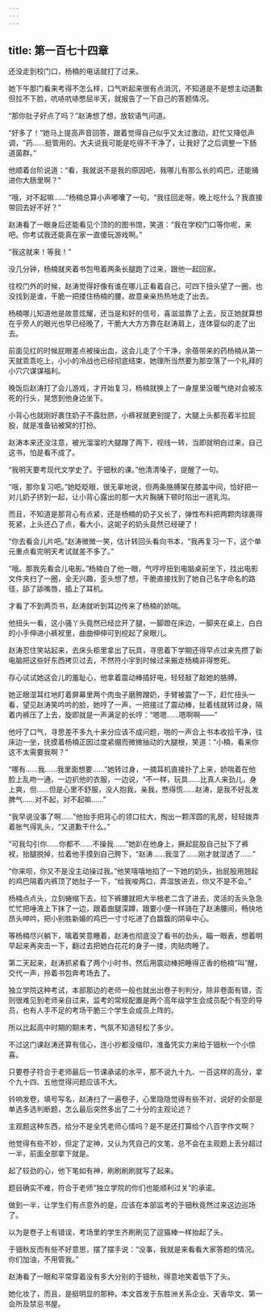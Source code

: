 ```yaml
---
---
---
```

title: 第一百七十四章
---




还没走到校门口，杨楠的电话就打了过来。

她下午那门看来考得不怎么样，口气听起来很有点消沉，不知道是不是想主动道歉但拉不下脸，吭哧吭哧憋屈半天，就报告了一下自己的答题情况。

“那你肚子好点了吗？”赵涛想了想，放软语气问道。

“好多了！”她马上提高声音回答，跟着觉得自己似乎又太过激动，赶忙又降低声调，“药……挺管用的。大夫说我可能是吃得不干净了，让我好了之后调整一下肠道菌群。”

他顺着台阶说道：“看，我就说不是我的原因吧，我哪儿有那么长的鸡巴，还能捅进你大肠里啊？”

“哦，对不起嘛……”杨楠总算小声嘟囔了一句，“我往回走呀，晚上吃什么？我直接带回去好不好？”

赵涛看了一眼身后还能看见个顶的的图书馆，笑道：“我在学校门口等你呢，来吧。你考试我还能真在家一直傻玩游戏啊。”

“我这就来！等我！”

没几分钟，杨楠就夹着书包甩着两条长腿跑了过来，跟他一起回家。

往校门外的时候，赵涛觉得好像有谁在哪儿正看着自己，可四下扭头望了一圈，也没找到是谁，干脆一把搂住杨楠的腰，故意亲亲热热地走了出去。

杨楠哪儿知道他是故意炫耀，还当是和好的信号，喜滋滋靠了上去，反正她就算想在乎旁人的眼光也早已经晚了，干脆大大方方靠在赵涛肩上，连体婴似的走了出去。

前面见红的时候屁眼差点被操出血，这会儿走了个干净，余蓓带来的药杨楠从第一天就乖乖吃上，小小的冷战也已经彻底结束，她理所当然要为那空落了一个礼拜的小穴穴谋谋福利。

晚饭后赵涛打了会儿游戏，才开始复习，杨楠就换上了一身屋里没暖气绝对会被冻死的行头，晃悠到他身边坐下。

小背心也就刚好裹住奶子不露肚脐，小裤衩就更别提了，大腿上头都亮着半拉屁股，就是准备钻被窝的打扮。

赵涛本来还没注意，被光溜溜的大腿蹭了两下，视线一转，当即就明白过来，自己这书，怕是看不成了。

“我明天要考现代文学史了。于钿秋的课。”他清清嗓子，提醒了一句。

“哦，那你复习吧。”她眨眨眼，很无辜地说，但两条胳膊架在膝盖中间，恰好把一对儿奶子挤到一起，让小背心露出的那一大片胸脯下顿时陷出一道乳沟。

而且，不知道是那背心有点紧，还是杨楠的奶子又长了，弹性布料把两颗肉球裹得死紧，上头还凸了点，看大小，这妮子的奶头竟然已经硬了！

“你去看会儿片吧。”赵涛微微一笑，估计转回头看向书本，“我再复习一下，这个单元重点看完明天考试就差不多了。”

“哦。那我先看会儿电影。”杨楠白了他一眼，气哼哼扭到电脑桌前坐下，找出电影文件夹扫了一圈，全无兴趣，歪头想了想，干脆直接找到了她自己名字命名的路径，舔了舔嘴唇，插上了耳机。

才看了不到两页书，赵涛就听到耳边传来了杨楠的娇喘。

他扭头一看，这小骚丫头竟然已经岔开了腿，一脚蹬在床边，一脚夹在桌上，白白的小手伸进小裤衩里，曲曲伸伸可到挖起了泉眼儿。

赵涛忍住笑站起来，去床头柜里拿出了玩具，寻思着下学期还得早点过来先攒了新电脑把这些好东西拷贝过去，不然符小宇到时候过来搬走杨楠非得憋死。

存心试试她这会儿的羞耻心，他拿着震动棒插好电，轻轻敲了敲她的胳膊。

她正眼湿耳红地盯着屏幕里两个肉虫子磨胯蹭奶，手臂被震了一下，赶忙扭头一看，望见赵涛笑吟吟的脸，她哼了一声，一把接过了震动棒，扯着线就转过身，隔着内裤压了上去，旋即就是一声满足的长哼：“嗯嗯……嗯啊啊——”

他吁了口气，寻思差不多九十来分应该不成问题，啪的一声合上书本收拾干净，往床边一坐，抚摸着杨楠正因过度紧绷而微微抽动的大腿根，笑道：“小楠，看来你这不太需要我啊？”

“哪有……我……我里面想要……”她转过身，一摘耳机直接扑了上来，娇喘着在他脸上乱吻一通，一边扒他的衣服，一边说，“不一样，玩具……比真人来劲儿，身上爽，但……但是心里不舒服，没人抱我，亲我，憋得慌……赵涛，是我不好乱发脾气……对不起，对不起嘛……”

“我早说没事了啊……”他抬手把背心的领口拉大，掏出一颗浑圆的乳房，轻轻拨弄着胀气得乳头，“又道歉干什么。”

“可我勾引你……你都不……不操我……”她趴在他身上，撅起屁股自己扯下了裤衩，抬腿脱掉，拉着他手摸到自己胯下，“赵涛……我湿了……刚才就湿透了……”

“你来呗，你又不是没主动操过我。”他笑嘻嘻地掐了一下她的奶头，抬屁股用翘起的鸡巴隔着内裤顶了她肚子一下，“给我唆两口，弄湿放进去，你又不是不会。”

杨楠点点头，立刻蜷缩下去，拉下裤腰就把大半根老二含了进去，灵活的舌头急急忙忙把唾液上下抹了一边，跟着曲腿深蹲，跟要小便一样骑在了赵涛腰间，畅快地昂头呻吟，把小别胜新婚的鸡巴一寸寸吃进了白馥馥的阴阜中心。

等杨楠尽兴躺下，噙着笑意睡着，赵涛也彻底没了看书的劲头，瞄一眼表，想着明早起来再突击一下，翻过去把她白花花的身子一搂，肉贴肉睡了。

第二天起来，赵涛抓紧看了两个小时书，然后用震动棒把睡得正香的杨楠“叫”醒，交代一声，拎着书包奔考场去了。

独立学院这种考试，本部那边的老师一般也就出出卷子判判分，除非卷面有错，否则很难见到老师亲自过来，监考的常规配置是两个高年级学生会成员配个有空的导员，也有人手不足的考场干脆三个学生会成员上阵的。

所以比起高中时期的期末考，气氛不知道轻松了多少。

不过这门课赵涛还算有信心，连小抄都没缩印，准备凭实力来给于钿秋一个小惊喜。

只要卷子符合于老师最后一节课承诺的水平，那不说九十九、一百这样的高分，拿个九十四、五他觉得问题应该不大。

铃响发卷，填号写名，赵涛扫了一遍卷子，心里隐隐觉得有些不对，说好的全部是单选多选判断题，怎么最后突然多出了二十分的主观论述？

主观题这种东西，给分不是全凭老师心情吗？是不是还打算给个八百字作文啊？

他觉得有些不妙，但定了定神，又认为凭自己的文笔，总不会在主观题上丢分超过一半，前面全部拿下就是。

起了较劲的心，他下笔如有神，刷刷刷刷就写了起来。

题目确实不难，符合于老师“独立学院的你们也能顺利过关”的承诺。

做到一半，让学生们有点意外的是，应该在本部监考的于钿秋竟然过来这边巡场了。

以为是卷子上有错误，考场里的学生齐刷刷见了逗猫棒一样抬起了头。

于钿秋反而有些不好意思，摆了摆手说：“没事，我就是来看看大家答题的情况。你们加油，不用管我。”

赵涛看了一眼和平常穿着没有多大分别的于钿秋，得意地笑着低下了头。

她化妆了，而且，是挺明显的那种。本文首发于东胜洲关系企业、天香华文、第一会所及禁忌书屋。